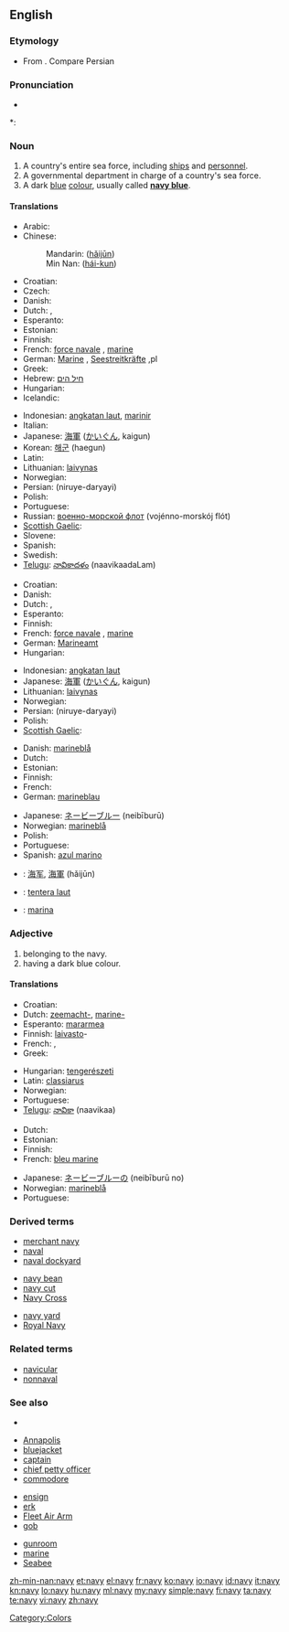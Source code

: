 {{wikipedia}}
==English==

===Etymology===
* From {{etyl|la}} {{term|navis||ship, boat|lang=la}}. Compare Persian {{term|ناو||boat, warship|sc=fa-Arab|tr=nâv|lang=fa}}

===Pronunciation===
* {{audio|en-us-navy.ogg|Audio (US)}}

*: {{rhymes|eɪvi}}

===Noun===
{{en-noun|nav|ies}}

# A country's entire sea force, including [[ship]]s and [[personnel]].
# A governmental department in charge of a country's sea force.
#  A dark [[blue]] [[color|colour]], usually called '''[[navy blue]]'''.
#: {{color panel|000080}}

====Translations====
{{trans-top|sea force}}
* Arabic: {{Arab|[[بحرية]]}} {{IPAchar|(baħaría)}} {{f}}
* Chinese:
*: Mandarin: {{zh-ts|海軍|海军}} ([[hǎijūn]])
*: Min Nan: {{zh-ts|海軍|海军}} ([[hái-kun]])
* Croatian: {{t-|hr|mornarica|f|alt=mornàrica}}
* Czech: {{t-|cs|námořnictvo|n}}
* Danish: {{t-|da|marine}}
* Dutch: {{t+|nl|zeemacht|f}}, {{t+|nl|marine|f}}
* Esperanto: {{t-|eo|mararmeo|xs=Esperanto}}
* Estonian: {{t|et|merevägi}}
* Finnish: {{t+|fi|laivasto}}
* French: [[force navale]] {{f}}, [[marine]] {{f}}
* German: [[Marine]] {{f}}, [[Seestreitkräfte]] {{f}},pl
* Greek: {{t+|el|ναυτικό|n}}
* Hebrew: [[חיל הים]] {{m}}
* Hungarian: {{t+|hu|haditengerészet}}
* Icelandic: {{t+|is|sjóher|m}}
{{trans-mid}}
* Indonesian: [[angkatan laut]], [[marinir]]
* Italian: {{t+|it|marina|f}}
* Japanese: [[海軍]] ([[かいぐん]], kaigun)
* Korean: [[해군]] (haegun)
* Latin: {{t+|la|classis|f}}
* Lithuanian: [[laivynas]] {{m}}
* Norwegian: {{t-|no|marine|m}}
* Persian: {{fa-Arab|[[نیروی دریایی]]}} (niruye-daryayi)
* Polish: {{t+|pl|marynarka|f}}
* Portuguese: {{t+|pt|marinha|f}}
* Russian: [[военно-морской флот]] (vojénno-morskój flót) {{m}}
* [[Scottish Gaelic]]: {{t-|gd|cabhlach|m|xs=Scottish Gaelic}}
* Slovene: {{t+|sl|mornarica|f}}
* Spanish: {{t+|es|marina|f}}
* Swedish: {{t+|sv|marin|c}}
* [[Telugu]]: [[నావికాదళం]] (naavikaadaLam)
{{trans-bottom}}

{{trans-top|department}}
* Croatian: {{t-|hr|mornarica|f|alt=mornàrica}}
* Danish: {{t-|da|marine}}
* Dutch: {{t+|nl|zeemacht|f}}, {{t+|nl|marine|f}}
* Esperanto: {{t-|eo|mararmeo|xs=Esperanto}}
* Finnish: {{t+|fi|laivasto}}
* French: [[force navale]] {{f}}, [[marine]] {{f}}
* German: [[Marineamt]] {{n}}
* Hungarian: {{t+|hu|haditengerészet}}
{{trans-mid}}
* Indonesian: [[angkatan laut]]
* Japanese: [[海軍]] ([[かいぐん]], kaigun)
* Lithuanian: [[laivynas]] {{m}}
* Norwegian: {{t-|no|marine|m}}
* Persian: {{fa-Arab|[[نیروی دریایی]]}} (niruye-daryayi)
* Polish: {{t-|pl|marynarka wojenna|f}}
* [[Scottish Gaelic]]: {{t-|gd|cabhlach|m|xs=Scottish Gaelic}}
{{trans-bottom}}

{{trans-top|navy blue colour}}
* Danish: [[marineblå]]
* Dutch: {{t+|nl|marineblauw|n}}
* Estonian: {{t|et|meresinine}}
* Finnish: {{t-|fi|laivastonsininen}}
* French: {{t+|fr|bleu marine|m}}
* German: [[marineblau]]
{{trans-mid}}
* Japanese: [[ネービーブルー]] (neibīburū)
* Norwegian: [[marineblå]]
* Polish: {{t+|pl|granat|m}}
* Portuguese: {{t+|pt|azul-marinho|m}}
* Spanish: [[azul marino]] {{m}}
{{trans-bottom}}

{{checktrans-top}}
<!--Remove this section once all of the translations below have been moved into the tables above.-->
* {{ttbc|Chinese}}: [[海军]], [[海軍]] (hǎijūn)
* {{ttbc|Malay}}: [[tentera laut]]
* {{ttbc|Spanish}}: [[marina]] {{f}}
{{trans-bottom}}

===Adjective===
{{en-adj}}

# belonging to the navy.
#  having a dark blue colour.

====Translations====
{{trans-top|belonging}}
* Croatian: {{t|hr|mornarički|alt=mornàričkī}}
* Dutch: [[zeemacht-]], [[marine-]]
* Esperanto: [[mararmea]]
* Finnish: [[laivasto]]-
* French: {{t+|fr|naval}}, {{t+|fr|marin}}
* Greek: {{t+|el|ναυτικός}}
{{trans-mid}}
* Hungarian: [[tengerészeti]]
* Latin: [[classiarus]]
* Norwegian: {{t-|no|marine}}
* Portuguese: {{t+|pt|da marinha|m|f}}
* [[Telugu]]: [[నావికా]] (naavikaa)
{{trans-bottom}}

{{trans-top|having a navy colour}}
* Dutch: {{t+|nl|marineblauw}}
* Estonian: {{t|et|meresinine}}
* Finnish: {{t-|fi|laivastonsininen}}
* French: [[bleu marine]]
{{trans-mid}}
* Japanese: [[ネービーブルー]]の (neibīburū no)
* Norwegian: [[marineblå]]
* Portuguese: {{t+|pt|azul-marinho|m|f}}
{{trans-bottom}}

===Derived terms===
{{top3}}
* [[merchant navy]]
* [[naval]]
* [[naval dockyard]]
{{mid3}}
* [[navy bean]]
* [[navy cut]]
* [[Navy Cross]]
{{mid3}}
* [[navy yard]]
* [[Royal Navy]]
{{bottom}}

===Related terms===
* [[navicular]]
* [[nonnaval]]

===See also===
* {{list|en|blues}}
{{top3}}
* [[Annapolis]]
* [[bluejacket]]
* [[captain]]
* [[chief petty officer]]
* [[commodore]]
{{mid3}}
* [[ensign]]
* [[erk]]
* [[Fleet Air Arm]]
* [[gob]]
{{mid3}}
* [[gunroom]]
* [[marine]]
* [[Seabee]]
{{bottom}}

[[Category:Colors]]

[[zh-min-nan:navy]]
[[et:navy]]
[[el:navy]]
[[fr:navy]]
[[ko:navy]]
[[io:navy]]
[[id:navy]]
[[it:navy]]
[[kn:navy]]
[[lo:navy]]
[[hu:navy]]
[[ml:navy]]
[[my:navy]]
[[simple:navy]]
[[fi:navy]]
[[ta:navy]]
[[te:navy]]
[[vi:navy]]
[[zh:navy]]